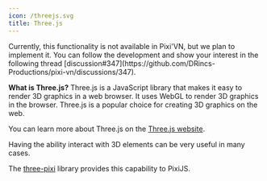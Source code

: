 ```yaml
---
icon: /threejs.svg
title: Three.js
---
```


<Callout title="This page is under construction" type="warn">
Currently, this functionality is not available in Pixi'VN, but we plan to implement it. You can follow the development and show your interest in the following thread [discussion#347](https://github.com/DRincs-Productions/pixi-vn/discussions/347).
</Callout>

**What is Three.js?** Three.js is a JavaScript library that makes it easy to render 3D graphics in a web browser. It uses WebGL to render 3D graphics in the browser. Three.js is a popular choice for creating 3D graphics on the web.

You can learn more about Three.js on the [Three.js website](https://threejs.org/).

Having the ability interact with 3D elements can be very useful in many cases.

The [three-pixi](https://pixijs.com/8.x/guides/advanced/mixing-three-and-pixi#example-combining-3d-and-2d-elements) library provides this capability to PixiJS.
